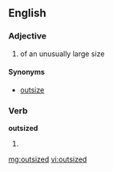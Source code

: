 ==English==

===Adjective===
{{en-adj|-}}

# of an unusually large size

====Synonyms====
*[[outsize]]

===Verb===
'''outsized'''

# {{past of|outsize}}

[[mg:outsized]]
[[vi:outsized]]